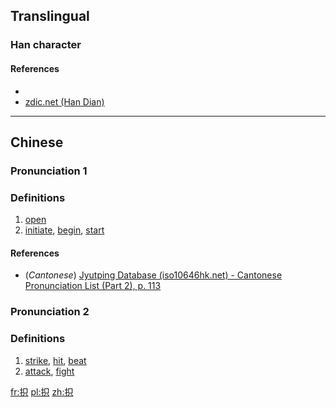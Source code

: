 ==Translingual==

===Han character===
{{Han char|rn=64|rad=手|as=05|sn=8|four=|canj=QRC|ids=⿰扌只}}

====References====
* {{Han ref|kx=0422.140|dkj=11904|dj=0770.120|hdz=31852.040|uh=62A7|ud=25255}}
* [http://www.zdic.net/z/1a/js/62A7.htm zdic.net (Han Dian)]

----

==Chinese==
{{zh-forms}}

===Pronunciation 1===
{{zh-pron
|m=zhǐ
|c=zi2
|mc=y
|oc=y
|ma=
|cat=v
}}

===Definitions===
# [[open]]
# [[initiate]], [[begin]], [[start]]

====References====
* (''Cantonese'') [http://www.iso10646hk.net/jp/document/download.jsp Jyutping Database (iso10646hk.net) - Cantonese Pronunciation List (Part 2), p. 113]

===Pronunciation 2===
{{zh-pron
|m=zhǎi
|c=
|ma=
|cat=v
}}

===Definitions===
# [[strike]], [[hit]], [[beat]]
# [[attack]], [[fight]]

[[fr:抧]]
[[pl:抧]]
[[zh:抧]]
